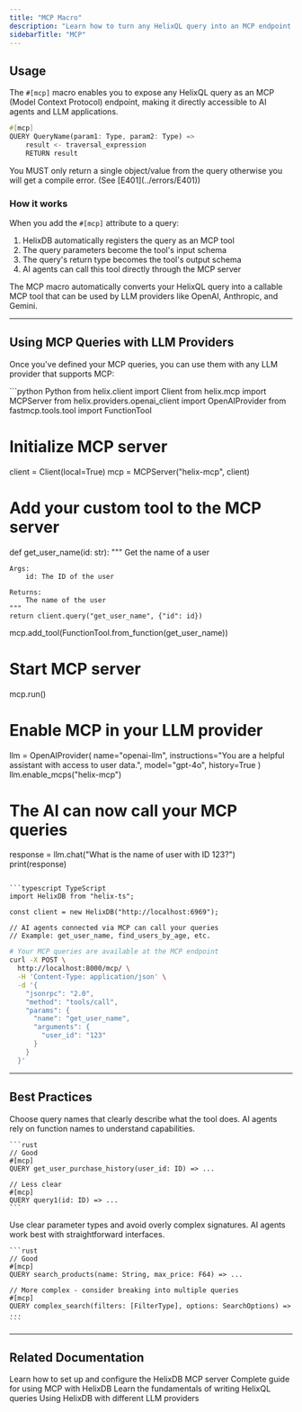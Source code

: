 ```yaml
---
title: "MCP Macro"
description: "Learn how to turn any HelixQL query into an MCP endpoint using the #[mcp] macro."
sidebarTitle: "MCP"
---
```


## Usage

The `#[mcp]` macro enables you to expose any HelixQL query as an MCP (Model Context Protocol) endpoint, making it directly accessible to AI agents and LLM applications.


```rust
#[mcp]
QUERY QueryName(param1: Type, param2: Type) =>
    result <- traversal_expression
    RETURN result
```
<Danger>
You MUST only return a single object/value from the query otherwise you will get a compile error. (See [E401](../errors/E401))
</Danger>

### How it works

When you add the `#[mcp]` attribute to a query:
1. HelixDB automatically registers the query as an MCP tool
2. The query parameters become the tool's input schema
3. The query's return type becomes the tool's output schema
4. AI agents can call this tool directly through the MCP server


<Note>
The MCP macro automatically converts your HelixQL query into a callable MCP tool that can be used by LLM providers like OpenAI, Anthropic, and Gemini.
</Note>

---

## Using MCP Queries with LLM Providers

Once you've defined your MCP queries, you can use them with any LLM provider that supports MCP:

<CodeGroup>
```python Python
from helix.client import Client
from helix.mcp import MCPServer
from helix.providers.openai_client import OpenAIProvider
from fastmcp.tools.tool import FunctionTool

# Initialize MCP server
client = Client(local=True)
mcp = MCPServer("helix-mcp", client)

# Add your custom tool to the MCP server
def get_user_name(id: str):
    """
    Get the name of a user

    Args:
        id: The ID of the user

    Returns:
        The name of the user
    """
    return client.query("get_user_name", {"id": id})

mcp.add_tool(FunctionTool.from_function(get_user_name))

# Start MCP server
mcp.run()

# Enable MCP in your LLM provider
llm = OpenAIProvider(
    name="openai-llm",
    instructions="You are a helpful assistant with access to user data.",
    model="gpt-4o",
    history=True
)
llm.enable_mcps("helix-mcp")

# The AI can now call your MCP queries
response = llm.chat("What is the name of user with ID 123?")
print(response)
```

```typescript TypeScript
import HelixDB from "helix-ts";

const client = new HelixDB("http://localhost:6969");

// AI agents connected via MCP can call your queries
// Example: get_user_name, find_users_by_age, etc.
```

```bash Curl
# Your MCP queries are available at the MCP endpoint
curl -X POST \
  http://localhost:8000/mcp/ \
  -H 'Content-Type: application/json' \
  -d '{
    "jsonrpc": "2.0",
    "method": "tools/call",
    "params": {
      "name": "get_user_name",
      "arguments": {
        "user_id": "123"
      }
    }
  }'
```
</CodeGroup>

---

## Best Practices

<AccordionGroup>
  <Accordion title="Use descriptive query names">
    Choose query names that clearly describe what the tool does. AI agents rely on function names to understand capabilities.

    ```rust
    // Good
    #[mcp]
    QUERY get_user_purchase_history(user_id: ID) => ...

    // Less clear
    #[mcp]
    QUERY query1(id: ID) => ...
    ```
  </Accordion>

  <Accordion title="Keep query signatures simple">
    Use clear parameter types and avoid overly complex signatures. AI agents work best with straightforward interfaces.

    ```rust
    // Good
    #[mcp]
    QUERY search_products(name: String, max_price: F64) => ...

    // More complex - consider breaking into multiple queries
    #[mcp]
    QUERY complex_search(filters: [FilterType], options: SearchOptions) => ...
    ```
  </Accordion>
</AccordionGroup>


---

## Related Documentation

<CardGroup cols={2}>
  <Card title="MCP Server Setup" href="/features/mcp/helix-mcp" icon="server">
    Learn how to set up and configure the HelixDB MCP server
  </Card>
  <Card title="MCP Guide" href="/guides/mcp-guide" icon="book">
    Complete guide for using MCP with HelixDB
  </Card>
  <Card title="Query Basics" href="/documentation/hql/hql" icon="code">
    Learn the fundamentals of writing HelixQL queries
  </Card>
  <Card title="LLM Providers" href="/documentation/sdks/helix-py#providers" icon="brain">
    Using HelixDB with different LLM providers
  </Card>
</CardGroup>
